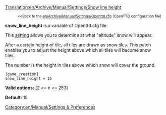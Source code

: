 [[Translation:en/Archive/Manual/Settings/Snow line height]]

:<small><<Back to the [[en/Archive/Manual/Settings/Openttd.cfg]] (OpenTTD configuration file)</small>


'''snow_line_height''' is a variable of Openttd.cfg file:

This [[en/Archive/Manual/Settings/Advanced Settings|setting]] allows you to determine at what "altitude" snow will appear.  

After a certain height of tile, all tiles are drawn as snow tiles. This patch enables you to adjust the height above which all tiles will become snow tiles.

The number is the height in tiles above which snow will cover the ground.

<pre>
[game_creation]
snow_line_height = 15
</pre>

'''Valid options:''' [2 <= n <= 253]

'''Default:''' 15

[[Category:en/Manual/Settings & Preferences]]
